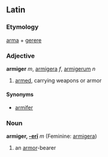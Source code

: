 ==Latin==
===Etymology===
[[arma]] + [[gerere]]
===Adjective===
'''armiger''' ''m'', [[armigera]] ''f'', [[armigerum]] ''n''

#[[armed]], carrying weapons or armor
====Synonyms====
*[[armifer]]
===Noun===
'''armiger, [[Wiktionary Appendix:Latin second declension|-erī]]''' ''m'' (Feminine: [[armigera]])

#an [[armor]]-bearer